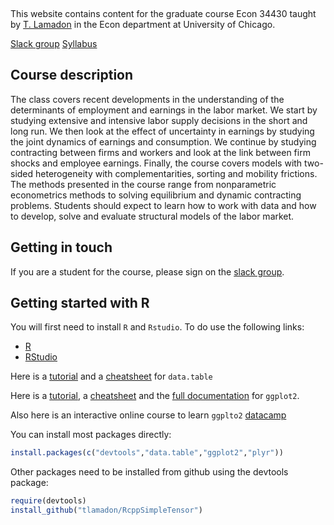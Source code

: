 
<br>

This website contains content for the graduate course Econ 34430 taught by [T. Lamadon](http://www.lamadon.com) in the Econ department at University of Chicago. 

<a class="btn btn-danger" href="https://chicago-econ-34430.slack.com/signup" role="button">Slack group</a>  <a class="btn btn-info" href="pdf/econ-34430-syllabus.pdf" role="button">Syllabus</a> 

## Course description

The class covers recent developments in the understanding of the determinants of employment and earnings in the labor market. We start by studying extensive and intensive labor supply decisions in the short and long run. We then look at the effect of uncertainty in earnings by studying the joint dynamics of earnings and consumption. We continue by studying contracting between firms and workers and look at the link between firm shocks and employee earnings. Finally, the course covers models with two-sided heterogeneity with complementarities, sorting and mobility frictions. The methods presented in the course range from nonparametric econometrics methods to solving equilibrium and dynamic contracting problems. Students should expect to learn how to work with data and how to develop, solve and evaluate structural models of the labor market.

## Getting in touch

If you are a student for the course, please sign on the [slack group](https://join.slack.com/t/chicago-econ-34430/signup).


## Getting started with R {#start}

You will first need to install `R` and `Rstudio`. To do use the following links:

 - [R](https://cran.rstudio.com/)
 - [RStudio](https://www.rstudio.com/products/rstudio/download/)

Here is a [tutorial](https://cran.r-project.org/web/packages/data.table/vignettes/datatable-intro.pdf) and a [cheatsheet](https://s3.amazonaws.com/assets.datacamp.com/img/blog/data+table+cheat+sheet.pdf) for `data.table`

Here is a [tutorial](http://www.ceb-institute.org/bbs/wp-content/uploads/2011/09/handout_ggplot2.pdf), a [cheatsheet](http://www.rstudio.com/wp-content/uploads/2015/12/ggplot2-cheatsheet-2.0.pdf) and the [full documentation](http://docs.ggplot2.org/current/) for `ggplot2`.

Also here is an interactive online course to learn `ggplto2` [datacamp](https://www.datacamp.com/courses/data-visualization-with-ggplot2-1)



You can install most packages directly:

```r
install.packages(c("devtools","data.table","ggplot2","plyr"))
```

Other packages need to be installed from github using the devtools package:

```r
require(devtools)
install_github("tlamadon/RcppSimpleTensor")
```


<!-- Place this tag in your head or just before your close body tag. -->
<script async defer src="https://buttons.github.io/buttons.js"></script>  
